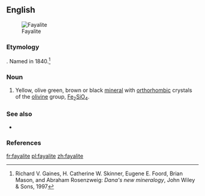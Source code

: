 ==English==
[[Image:Fayalite.jpg|thumb|Fayalite]]

===Etymology===
{{suffix|fayal|ite|gloss1=Faial Island in the Azores}}. Named in 1840.<ref>Richard V. Gaines, H. Catherine W. Skinner, Eugene E. Foord, Brian Mason, and Abraham Rosenzweig: ''Dana's new mineralogy'', John Wiley & Sons, 1997</ref>

===Noun===
{{en-noun|~}}

# {{context|mineral|lang=en}} Yellow, olive green, brown or black [[mineral]] with [[orthorhombic]] crystals of the [[olivine]] group, [[iron|Fe]]<sub>2</sub>[[silicon|Si]][[oxygen|O]]<sub>4</sub>.

===See also===
* {{pedia}}

===References===
<references/>

[[fr:fayalite]]
[[pl:fayalite]]
[[zh:fayalite]]